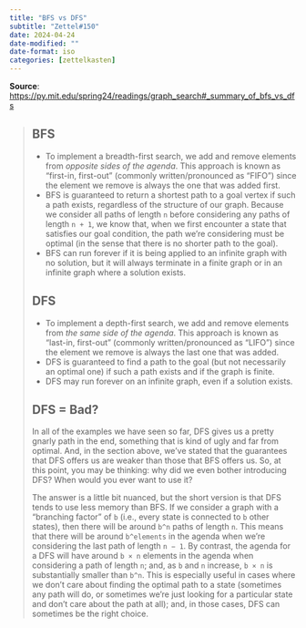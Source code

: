 ```yaml
---
title: "BFS vs DFS"
subtitle: "Zettel#150"
date: 2024-04-24
date-modified: ""
date-format: iso
categories: [zettelkasten]
---
```

**Source**: [https://py.mit.edu/spring24/readings/graph_search#_summary_of_bfs_vs_dfs](https://py.mit.edu/spring24/readings/graph_search#_summary_of_bfs_vs_dfs)

> ## BFS
>
> * To implement a breadth-first search, we add and remove elements from *opposite sides of the agenda*. This approach is known as "first-in, first-out" (commonly written/pronounced as "FIFO") since the element we remove is always the one that was added first.
> * BFS is guaranteed to return a shortest path to a goal vertex if such a path exists, regardless of the structure of our graph. Because we consider all paths of length `n` before considering any paths of length `n + 1`, we know that, when we first encounter a state that satisfies our goal condition, the path we're considering must be optimal (in the sense that there is no shorter path to the goal).
> * BFS can run forever if it is being applied to an infinite graph with no solution, but it will always terminate in a finite graph or in an infinite graph where a solution exists.
>
> ## DFS
>
> * To implement a depth-first search, we add and remove elements from *the same side of the agenda*. This approach is known as "last-in, first-out" (commonly written/pronounced as "LIFO") since the element we remove is always the last one that was added.
> * DFS is guaranteed to find a path to the goal (but not necessarily an optimal one) if such a path exists and if the graph is finite.
> * DFS may run forever on an infinite graph, even if a solution exists.
>
> ## DFS = Bad?
>
> In all of the examples we have seen so far, DFS gives us a pretty gnarly path in the end, something that is kind of ugly and far from optimal. And, in the section above, we've stated that the guarantees that DFS offers us are weaker than those that BFS offers us. So, at this point, you may be thinking: why did we even bother introducing DFS? When would you ever want to use it?
>
> The answer is a little bit nuanced, but the short version is that DFS tends to use less memory than BFS. If we consider a graph with a "branching factor" of `b` (i.e., every state is connected to `b` other states), then there will be around `b^n` paths of length `n`. This means that there will be around `b^elements` in the agenda when we're considering the last path of length `n − 1`. By contrast, the agenda for a DFS will have around `b × n` elements in the agenda when considering a path of length `n`; and, as `b` and `n` increase, `b × n` is substantially smaller than `b^n`. This is especially useful in cases where we don't care about finding the optimal path to a state (sometimes any path will do, or sometimes we're just looking for a particular state and don't care about the path at all); and, in those cases, DFS can sometimes be the right choice.
